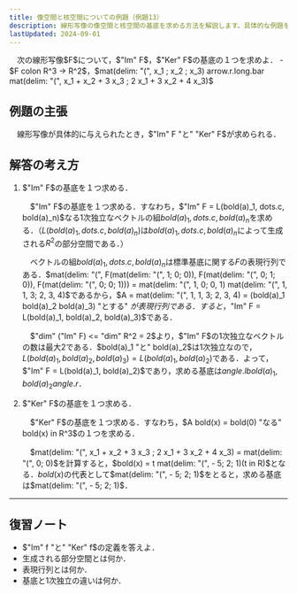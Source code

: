 ```yaml
---
title: 像空間と核空間についての例題（例題13）
description: 線形写像の像空間と核空間の基底を求める方法を解説します。具体的な例題を通じて、基底の求め方や関連する概念を詳しく説明します。
lastUpdated: 2024-09-01
---
```


<Card title="例題13">
　次の線形写像$F$について，$"Im" F$，$"Ker" F$の基底の１つを求めよ．
- $F colon R^3 -> R^2$，$mat(delim: "(", x_1 ; x_2 ; x_3) arrow.r.long.bar mat(delim: "(", x_1 + x_2 + 3 x_3 ; 2 x_1 + 3 x_2 + 4 x_3)$
</Card>

## 例題の主張
　線形写像が具体的に与えられたとき，$"Im" F "と" "Ker" F$が求められる．

## 解答の考え方
<Steps>

1. $"Im" F$の基底を１つ求める．

    　$"Im" F$の基底を１つ求める．すなわち，$"Im" F = L(bold(a)_1, dots.c, bold(a)_n)$なる1次独立なベクトルの組$bold(a)_1, dots.c, bold(a)_n$を求める．（$L(bold(a)_1, dots.c, bold(a)_n)$は$bold(a)_1, dots.c, bold(a)_n$によって生成される$R^2$の部分空間である．）

    　ベクトルの組$bold(a)_1, dots.c, bold(a)_n$は標準基底に関する$F$の表現行列である．$mat(delim: "(", F(mat(delim: "(", 1; 0; 0)), F(mat(delim: "(", 0; 1; 0)), F(mat(delim: "(", 0; 0; 1))) = mat(delim: "(", 1, 0; 0, 1) mat(delim: "(", 1, 1, 3; 2, 3, 4)$であるから，$A = mat(delim: "(", 1, 1, 3; 2, 3, 4) = (bold(a)_1 bold(a)_2 bold(a)_3) "とする" $が表現行列である．すると，$"Im" F = L(bold(a)_1, bold(a)_2, bold(a)_3)$である．

    　$"dim" ("Im" F) <= "dim" R^2 = 2$より，$"Im" F$の1次独立なベクトルの数は最大2である．$bold(a)_1 "と" bold(a)_2$は1次独立なので，$L(bold(a)_1, bold(a)_2, bold(a)_3) = L(bold(a)_1, bold(a)_2)$である．よって，$"Im" F = L(bold(a)_1, bold(a)_2)$であり，求める基底は$angle.l bold(a)_1, bold(a)_2 angle.r$．

2. $"Ker" F$の基底を１つ求める．

    　$"Ker" F$の基底を１つ求める．すなわち，$A bold(x) = bold(0) "なる" bold(x) in R^3$の１つを求める．

    　$mat(delim: "(", x_1 + x_2 + 3 x_3 ; 2 x_1 + 3 x_2 + 4 x_3) = mat(delim: "(", 0; 0)$を計算すると，$bold(x) = t mat(delim: "(", - 5; 2; 1)(t in R)$となる．$bold(x)$の代表として$mat(delim: "(", - 5; 2; 1)$をとると，求める基底は$mat(delim: "(", - 5; 2; 1)$．

</Steps>

***

## 復習ノート
- $"Im" f "と" "Ker" f$の定義を答えよ．
- 生成される部分空間とは何か．
- 表現行列とは何か．
- 基底と1次独立の違いは何か．
